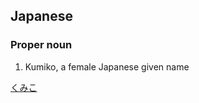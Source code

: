==Japanese==
{{ja-kanjitab|巧|実|子}}

===Proper noun===
{{ja-pos|proper|くみこ}}
# Kumiko, a female Japanese given name

[[Category:Japanese female given names|くみこ]]
